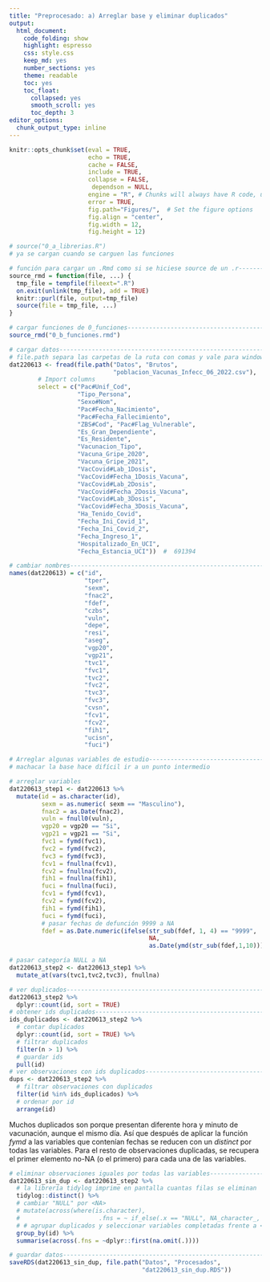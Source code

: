 ```yaml
---
title: "Preprocesado: a) Arreglar base y eliminar duplicados"
output: 
  html_document:
    code_folding: show
    highlight: espresso
    css: style.css
    keep_md: yes
    number_sections: yes
    theme: readable
    toc: yes  
    toc_float:
      collapsed: yes
      smooth_scroll: yes
      toc_depth: 3     
editor_options: 
  chunk_output_type: inline
---
```



```r
knitr::opts_chunk$set(eval = TRUE, 
                      echo = TRUE, 
                      cache = FALSE,
                      include = TRUE,
                      collapse = FALSE,
                       dependson = NULL,
                      engine = "R", # Chunks will always have R code, unless noted
                      error = TRUE,
                      fig.path="Figures/",  # Set the figure options
                      fig.align = "center", 
                      fig.width = 12,
                      fig.height = 12)

```


```r
# source("0_a_librerias.R")
# ya se cargan cuando se carguen las funciones

```

```r
# función para cargar un .Rmd como si se hiciese source de un .r---------------
source_rmd = function(file, ...) {
  tmp_file = tempfile(fileext=".R")
  on.exit(unlink(tmp_file), add = TRUE)
  knitr::purl(file, output=tmp_file)
  source(file = tmp_file, ...)
}

```

```r
# cargar funciones de 0_funciones----------------------------------------------
source_rmd("0_b_funciones.rmd")

```

```r
# cargar datos-----------------------------------------------------------------
# file.path separa las carpetas de la ruta con comas y vale para windows y mac
dat220613 <- fread(file.path("Datos", "Brutos",
                             "poblacion_Vacunas_Infecc_06_2022.csv"),  
        # Import columns
        select = c("Pac#Unif_Cod", 
                   "Tipo_Persona", 
                   "Sexo#Nom", 
                   "Pac#Fecha_Nacimiento", 
                   "Pac#Fecha_Fallecimiento", 
                   "ZBS#Cod", "Pac#Flag_Vulnerable", 
                   "Es_Gran_Dependiente", 
                   "Es_Residente",
                   "Vacunacion_Tipo", 
                   "Vacuna_Gripe_2020",
                   "Vacuna_Gripe_2021",
                   "VacCovid#Lab_1Dosis",
                   "VacCovid#Fecha_1Dosis_Vacuna",
                   "VacCovid#Lab_2Dosis",
                   "VacCovid#Fecha_2Dosis_Vacuna",
                   "VacCovid#Lab_3Dosis",
                   "VacCovid#Fecha_3Dosis_Vacuna",
                   "Ha_Tenido_Covid",	
                   "Fecha_Ini_Covid_1",
                   "Fecha_Ini_Covid_2",
                   "Fecha_Ingreso_1",
                   "Hospitalizado_En_UCI",
                   "Fecha_Estancia_UCI"))  #  691394

```


```r
# cambiar nombres--------------------------------------------------------------
names(dat220613) = c("id",
                     "tper",
                     "sexm",
                     "fnac2",
                     "fdef",
                     "czbs",
                     "vuln",
                     "depe",
                     "resi",
                     "aseg",
                     "vgp20",
                     "vgp21",
                     "tvc1",
                     "fvc1",
                     "tvc2",
                     "fvc2",
                     "tvc3",
                     "fvc3",
                     "cvsn",
                     "fcv1",
                     "fcv2",
                     "fih1",
                     "ucisn",
                     "fuci")

```

```r
# Arreglar algunas variables de estudio----------------------------------------
# machacar la base hace difícil ir a un punto intermedio

# arreglar variables
dat220613_step1 <- dat220613 %>% 
  mutate(id = as.character(id), 
         sexm = as.numeric( sexm == "Masculino"),
         fnac2 = as.Date(fnac2),
         vuln = fnull0(vuln),
         vgp20 = vgp20 == "Si",
         vgp21 = vgp21 == "Si",
         fvc1 = fymd(fvc1),
         fvc2 = fymd(fvc2),
         fvc3 = fymd(fvc3),
         fcv1 = fnullna(fcv1),
         fcv2 = fnullna(fcv2),
         fih1 = fnullna(fih1),
         fuci = fnullna(fuci),
         fcv1 = fymd(fcv1),
         fcv2 = fymd(fcv2),
         fih1 = fymd(fih1),
         fuci = fymd(fuci),
         # pasar fechas de defunción 9999 a NA 
         fdef = as.Date.numeric(ifelse(str_sub(fdef, 1, 4) == "9999", 
                                       NA, 
                                       as.Date(ymd(str_sub(fdef,1,10)))), origin="1970-01-01"))

# pasar categoría NULL a NA
dat220613_step2 <- dat220613_step1 %>% 
  mutate_at(vars(tvc1,tvc2,tvc3), fnullna)

```

```r
# ver duplicados---------------------------------------------------------------
dat220613_step2 %>% 
  dplyr::count(id, sort = TRUE) 
# obtener ids duplicados-------------------------------------------------------
ids_duplicados <- dat220613_step2 %>%
  # contar duplicados
  dplyr::count(id, sort = TRUE) %>% 
  # filtrar duplicados
  filter(n > 1) %>% 
  # guardar ids
  pull(id)
# ver observaciones con ids duplicados-----------------------------------------
dups <- dat220613_step2 %>% 
  # filtrar observaciones con duplicados
  filter(id %in% ids_duplicados) %>% 
  # ordenar por id
  arrange(id)

```

Muchos duplicados son porque presentan diferente hora y minuto de vacunación, aunque el mismo día. Así que después de aplicar la función *fymd* a las variables que contenían fechas se reducen con un *distinct* por todas las variables. Para el resto de observaciones duplicadas, se recupera el primer elemento no-NA (o el primero) para cada una de las variables.

```r
# eliminar observaciones iguales por todas las variables-----------------------
dat220613_sin_dup <- dat220613_step2 %>%
  # la librería tidylog imprime en pantalla cuantas filas se eliminan
  tidylog::distinct() %>%
  # cambiar "NULL" por <NA>
  # mutate(across(where(is.character), 
  #                      .fns = ~ if_else(.x == "NULL", NA_character_, .x))) %>% 
  # # agrupar duplicados y seleccionar variables completadas frente a <NA>
  group_by(id) %>% 
  summarise(across(.fns = ~dplyr::first(na.omit(.))))

# guardar datos----------------------------------------------------------------
saveRDS(dat220613_sin_dup, file.path("Datos", "Procesados",
                                     "dat220613_sin_dup.RDS"))

```


